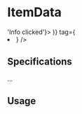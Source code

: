 

<Meta title="Items/ItemData" />

# ItemData

<Canvas>
  <Story name="Default">
    <ItemData
      mainTitle="Main title"
      aria-label="Aria label"
      mainInfo="Main info"
      data="Data"
      dataInfo="Data info"
      dataAriaProps={{ 'aria-label': 'Data aria label' }}
      dataStrikeThrough="Data strike through"
      disabled={false}
      mainTitleButtonAddon={(
            <Button status={ButtonStatus.UNSTYLED} isBubble onClick={() => 'Info clicked'}>
              <InfoIcon iconColor={color.blue} title="More info" />
            </Button>
          )}
      tag={<li />}
    />
  </Story>
</Canvas>

## Specifications
...

## Usage

```jsx
import { ItemData } from '@blablacar/ui-library/build/itemData'

<ItemData
    mainTitle='Main title'
    aria-label='Aria label'
    mainInfo='Main info'
    data='Data'
    dataInfo='Data info'
    dataAriaProps={{ 'aria-label': text('Data aria label', 'Data aria label') }}
    dataStrikeThrough='Data strike through'
    disabled={false}
    mainTitleButtonAddon={
        <Button status={ButtonStatus.UNSTYLED} isBubble onClick={() => 'Info clicked'}>
            <InfoIcon iconColor={color.blue} title="More info" />
        </Button>}
    tag={<li />}
/>
```

<ArgsTable of={ItemData} />
